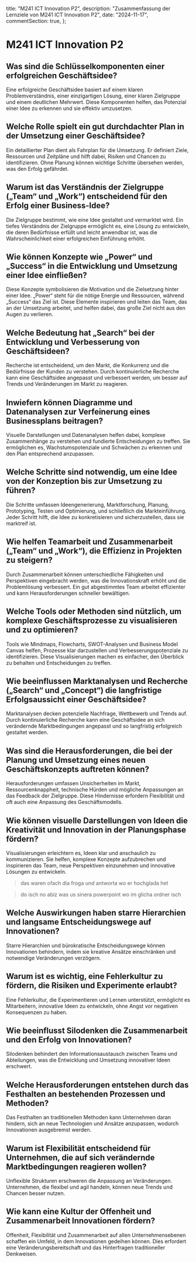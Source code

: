   title: "M241 ICT Innovation P2",
  description: "Zusammenfassung der Lernziele von M241 ICT Innovation P2",
  date: "2024-11-17",
  commentSection: true,
};

# M241 ICT Innovation P2

## Was sind die Schlüsselkomponenten einer erfolgreichen Geschäftsidee?

Eine erfolgreiche Geschäftsidee basiert auf einem klaren Problemverständnis, einer einzigartigen Lösung, einer klaren Zielgruppe und einem deutlichen Mehrwert. Diese Komponenten helfen, das Potenzial einer Idee zu erkennen und sie effektiv umzusetzen.

## Welche Rolle spielt ein gut durchdachter Plan in der Umsetzung einer Geschäftsidee?

Ein detaillierter Plan dient als Fahrplan für die Umsetzung. Er definiert Ziele, Ressourcen und Zeitpläne und hilft dabei, Risiken und Chancen zu identifizieren. Ohne Planung können wichtige Schritte übersehen werden, was den Erfolg gefährdet.

## Warum ist das Verständnis der Zielgruppe („Team“ und „Work“) entscheidend für den Erfolg einer Business-Idee?

Die Zielgruppe bestimmt, wie eine Idee gestaltet und vermarktet wird. Ein tiefes Verständnis der Zielgruppe ermöglicht es, eine Lösung zu entwickeln, die deren Bedürfnisse erfüllt und leicht anwendbar ist, was die Wahrscheinlichkeit einer erfolgreichen Einführung erhöht.

## Wie können Konzepte wie „Power“ und „Success“ in die Entwicklung und Umsetzung einer Idee einfließen?

Diese Konzepte symbolisieren die Motivation und die Zielsetzung hinter einer Idee. „Power“ steht für die nötige Energie und Ressourcen, während „Success“ das Ziel ist. Diese Elemente inspirieren und leiten das Team, das an der Umsetzung arbeitet, und helfen dabei, das große Ziel nicht aus den Augen zu verlieren.

## Welche Bedeutung hat „Search“ bei der Entwicklung und Verbesserung von Geschäftsideen?

Recherche ist entscheidend, um den Markt, die Konkurrenz und die Bedürfnisse der Kunden zu verstehen. Durch kontinuierliche Recherche kann eine Geschäftsidee angepasst und verbessert werden, um besser auf Trends und Veränderungen im Markt zu reagieren.

## Inwiefern können Diagramme und Datenanalysen zur Verfeinerung eines Businessplans beitragen?

Visuelle Darstellungen und Datenanalysen helfen dabei, komplexe Zusammenhänge zu verstehen und fundierte Entscheidungen zu treffen. Sie ermöglichen es, Wachstumspotenziale und Schwächen zu erkennen und den Plan entsprechend anzupassen.

## Welche Schritte sind notwendig, um eine Idee von der Konzeption bis zur Umsetzung zu führen?

Die Schritte umfassen Ideengenerierung, Marktforschung, Planung, Prototyping, Testen und Optimierung, und schließlich die Markteinführung. Jeder Schritt hilft, die Idee zu konkretisieren und sicherzustellen, dass sie marktreif ist.

## Wie helfen Teamarbeit und Zusammenarbeit („Team“ und „Work“), die Effizienz in Projekten zu steigern?

Durch Zusammenarbeit können unterschiedliche Fähigkeiten und Perspektiven eingebracht werden, was die Innovationskraft erhöht und die Problemlösung verbessert. Ein gut abgestimmtes Team arbeitet effizienter und kann Herausforderungen schneller bewältigen.

## Welche Tools oder Methoden sind nützlich, um komplexe Geschäftsprozesse zu visualisieren und zu optimieren?

Tools wie Mindmaps, Flowcharts, SWOT-Analysen und Business Model Canvas helfen, Prozesse klar darzustellen und Verbesserungspotenziale zu identifizieren. Diese Visualisierungen machen es einfacher, den Überblick zu behalten und Entscheidungen zu treffen.

## Wie beeinflussen Marktanalysen und Recherche („Search“ und „Concept“) die langfristige Erfolgsaussicht einer Geschäftsidee?

Marktanalysen decken potenzielle Nachfrage, Wettbewerb und Trends auf. Durch kontinuierliche Recherche kann eine Geschäftsidee an sich verändernde Marktbedingungen angepasst und so langfristig erfolgreich gestaltet werden.

## Was sind die Herausforderungen, die bei der Planung und Umsetzung eines neuen Geschäftskonzepts auftreten können?

Herausforderungen umfassen Unsicherheiten im Markt, Ressourcenknappheit, technische Hürden und mögliche Anpassungen an das Feedback der Zielgruppe. Diese Hindernisse erfordern Flexibilität und oft auch eine Anpassung des Geschäftsmodells.

## Wie können visuelle Darstellungen von Ideen die Kreativität und Innovation in der Planungsphase fördern?

Visualisierungen erleichtern es, Ideen klar und anschaulich zu kommunizieren. Sie helfen, komplexe Konzepte aufzubrechen und inspirieren das Team, neue Perspektiven einzunehmen und innovative Lösungen zu entwickeln.

> das waren ofach dia froga und antworta wo er hochglada het

> do isch no abiz was us sinera powerpoint wo im glicha ordner isch

## Welche Auswirkungen haben starre Hierarchien und langsame Entscheidungswege auf Innovationen?

Starre Hierarchien und bürokratische Entscheidungswege können Innovationen behindern, indem sie kreative Ansätze einschränken und notwendige Veränderungen verzögern.

## Warum ist es wichtig, eine Fehlerkultur zu fördern, die Risiken und Experimente erlaubt?

Eine Fehlerkultur, die Experimentieren und Lernen unterstützt, ermöglicht es Mitarbeitern, innovative Ideen zu entwickeln, ohne Angst vor negativen Konsequenzen zu haben.

## Wie beeinflusst Silodenken die Zusammenarbeit und den Erfolg von Innovationen?

Silodenken behindert den Informationsaustausch zwischen Teams und Abteilungen, was die Entwicklung und Umsetzung innovativer Ideen erschwert.

## Welche Herausforderungen entstehen durch das Festhalten an bestehenden Prozessen und Methoden?

Das Festhalten an traditionellen Methoden kann Unternehmen daran hindern, sich an neue Technologien und Ansätze anzupassen, wodurch Innovationen ausgebremst werden.

## Warum ist Flexibilität entscheidend für Unternehmen, die auf sich verändernde Marktbedingungen reagieren wollen?

Unflexible Strukturen erschweren die Anpassung an Veränderungen. Unternehmen, die flexibel und agil handeln, können neue Trends und Chancen besser nutzen.

## Wie kann eine Kultur der Offenheit und Zusammenarbeit Innovationen fördern?

Offenheit, Flexibilität und Zusammenarbeit auf allen Unternehmensebenen schaffen ein Umfeld, in dem Innovationen gedeihen können. Dies erfordert eine Veränderungsbereitschaft und das Hinterfragen traditioneller Denkweisen.
